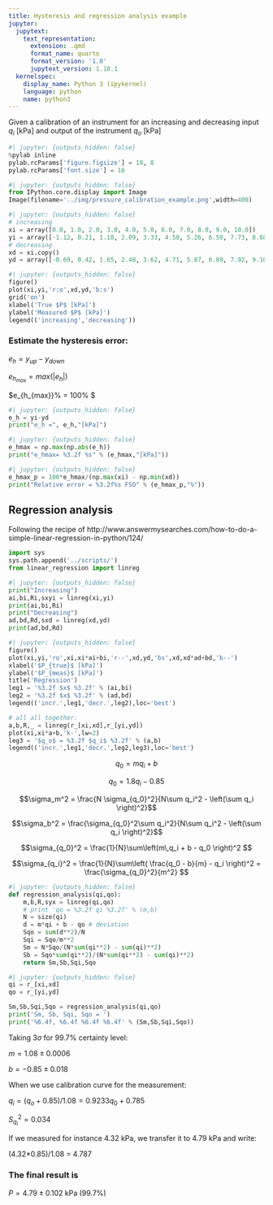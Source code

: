 ```yaml
---
title: Hysteresis and regression analysis example
jupyter:
  jupytext:
    text_representation:
      extension: .qmd
      format_name: quarto
      format_version: '1.0'
      jupytext_version: 1.18.1
  kernelspec:
    display_name: Python 3 (ipykernel)
    language: python
    name: python3
---
```



Given a calibration of an instrument for an increasing and decreasing input $q_i$ [kPa] and output of the instrument $q_o$ [kPa]


```python
#| jupyter: {outputs_hidden: false}
%pylab inline
pylab.rcParams['figure.figsize'] = 10, 8 
pylab.rcParams['font.size'] = 16 
```

```python
#| jupyter: {outputs_hidden: false}
from IPython.core.display import Image 
Image(filename='../img/pressure_calibration_example.png',width=400)
```

```python
#| jupyter: {outputs_hidden: false}
# increasing
xi = array([0.0, 1.0, 2.0, 3.0, 4.0, 5.0, 6.0, 7.0, 8.0, 9.0, 10.0])
yi = array([-1.12, 0.21, 1.18, 2.09, 3.33, 4.50, 5.26, 6.59, 7.73, 8.68, 9.80])
# decreasing
xd = xi.copy()
yd = array([-0.69, 0.42, 1.65, 2.48, 3.62, 4.71, 5.87, 6.89, 7.92, 9.10, 10.20])
```

```python
#| jupyter: {outputs_hidden: false}
figure()
plot(xi,yi,'r:o',xd,yd,'b:s')
grid('on')
xlabel('True $P$ [kPa]')
ylabel('Measured $P$ [kPa]')
legend(('increasing','decreasing'))
```

### Estimate the hysteresis error:

$e_h = y_{up} - y_{down}$

$e_{h_{max}} = max(|e_h|)$

$e_{h_{max}}\% = 100\% \cdot \frac{e_{h_{max}}}{y_{max}-y_{min}} $

```python
#| jupyter: {outputs_hidden: false}
e_h = yi-yd 
print("e_h =", e_h,"[kPa]")
```

```python
#| jupyter: {outputs_hidden: false}
e_hmax = np.max(np.abs(e_h))
print("e_hmax= %3.2f %s" % (e_hmax,"[kPa]"))
```

```python
#| jupyter: {outputs_hidden: false}
e_hmax_p = 100*e_hmax/(np.max(xi) - np.min(xd))
print("Relative error = %3.2f%s FSO" % (e_hmax_p,"%"))
```

## Regression analysis
Following the recipe of http://www.answermysearches.com/how-to-do-a-simple-linear-regression-in-python/124/

```python
import sys
sys.path.append('../scripts/')
from linear_regression import linreg
```

```python
#| jupyter: {outputs_hidden: false}
print("Increasing")
ai,bi,Ri,sxyi = linreg(xi,yi)
print(ai,bi,Ri)
print("Decreasing")
ad,bd,Rd,sxd = linreg(xd,yd)
print(ad,bd,Rd)
```

```python
#| jupyter: {outputs_hidden: false}
figure()
plot(xi,yi,'ro',xi,xi*ai+bi,'r--',xd,yd,'bs',xd,xd*ad+bd,'b--')
xlabel('$P_{true}$ [kPa]')
ylabel('$P_{meas}$ [kPa]')
title('Regression')
leg1 = '%3.2f $x$ %3.2f' % (ai,bi)
leg2 = '%3.2f $x$ %3.2f' % (ad,bd)
legend(('incr.',leg1,'decr.',leg2),loc='best')

# all all together:
a,b,R,_ = linreg(r_[xi,xd],r_[yi,yd])
plot(xi,xi*a+b,'k-',lw=2)
leg3 = '$q_o$ = %3.2f $q_i$ %3.2f' % (a,b)
legend(('incr.',leg1,'decr.',leg2,leg3),loc='best')
```

$$q_0 = m q_i + b$$

$$q_0 = 1.8 q_i - 0.85$$

$$\sigma_m^2 = \frac{N \sigma_{q_0}^2}{N\sum q_i^2 - \left(\sum q_i \right)^2}$$

$$\sigma_b^2 = \frac{\sigma_{q_0}^2\sum q_i^2}{N\sum q_i^2 - \left(\sum q_i \right)^2}$$

$$\sigma_{q_0}^2 = \frac{1}{N}\sum\left(m\,q_i + b - q_0 \right)^2 $$

$$\sigma_{q_i}^2 = \frac{1}{N}\sum\left( \frac{q_0 - b}{m} - q_i \right)^2 = \frac{\sigma_{q_0}^2}{m^2} $$

```python
#| jupyter: {outputs_hidden: false}
def regression_analysis(qi,qo):
    m,b,R,syx = linreg(qi,qo)
    # print 'qo = %3.2f qi %3.2f' % (m,b)
    N = size(qi)
    d = m*qi + b - qo # deviation
    Sqo = sum(d**2)/N
    Sqi = Sqo/m**2
    Sm = N*Sqo/(N*sum(qi**2) - sum(qi)**2)
    Sb = Sqo*sum(qi**2)/(N*sum(qi**2) - sum(qi)**2)
    return Sm,Sb,Sqi,Sqo
```

```python
#| jupyter: {outputs_hidden: false}
qi = r_[xi,xd]
qo = r_[yi,yd]

Sm,Sb,Sqi,Sqo = regression_analysis(qi,qo)
print('Sm, Sb, Sqi, Sqo = ')
print('%6.4f, %6.4f %6.4f %6.4f' % (Sm,Sb,Sqi,Sqo))
```

Taking $3 \sigma$ for $99.7\%$ certainty level:

$m = 1.08 \pm 0.0006$

$b = -0.85 \pm 0.018$

When we use calibration curve for the measurement:
    
$q_i = (q_o + 0.85)/1.08 = 0.9233 q_0 + 0.785$

$S_{q_i}^2 = 0.034$

If we measured for instance 4.32 kPa, we transfer it to 4.79 kPa and write:

(4.32*0.85)/1.08 = 4.787
    
### The final result is    
$P = 4.79 \pm 0.102$ kPa (99.7\%)

